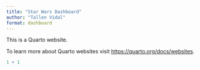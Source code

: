 ```yaml
---
title: "Star Wars Dashboard"
author: "Tallen Vidal"
format: dashboard
---
```


This is a Quarto website.

To learn more about Quarto websites visit <https://quarto.org/docs/websites>.

```r
1 + 1
```
